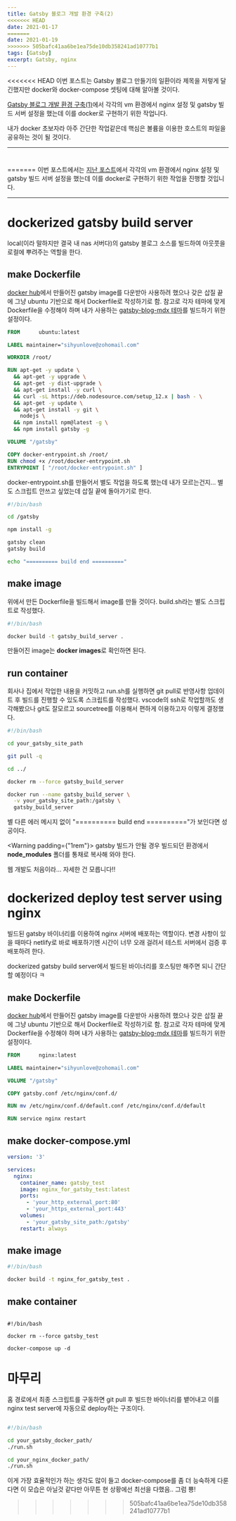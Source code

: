 ```yaml
---
title: Gatsby 블로그 개발 환경 구축(2)
<<<<<<< HEAD
date: 2021-01-17
=======
date: 2021-01-19
>>>>>>> 505bafc41aa6be1ea75de10db358241ad10777b1
tags: [Gatsby]
excerpt: Gatsby, nginx
---
```


<<<<<<< HEAD
이번 포스트는 Gatsby 블로그 만들기의 일환이라 제목을 저렇게 달긴했지만 docker와 docker-compose 셋팅에 대해 알아볼 것이다. 

[Gatsby 블로그 개발 환경 구축(1)](https://sihyunlove-wiki.netlify.app/2021/Gatsby-%EB%B8%94%EB%A1%9C%EA%B7%B8-%EB%A7%8C%EB%93%A4%EA%B8%B0-1/)에서 각각의 vm 환경에서 nginx 설정 및 gatsby 빌드 서버 설정을 했는데 이를 docker로 구현하기 위한 작업니다.

내가 docker 초보자라 아주 간단한 작업같은데 핵심은 볼륨을 이용한 호스트의 파일을 공유하는 것이 될 것이다.

---

# 
=======
이번 포스트에서는 [지난 포스트](https://sihyunlove-wiki.netlify.app/2021/Gatsby-%EB%B8%94%EB%A1%9C%EA%B7%B8-%EB%A7%8C%EB%93%A4%EA%B8%B0-1/)에서 각각의 vm 환경에서 nginx 설정 및 gatsby 빌드 서버 설정을 했는데 이를 docker로 구현하기 위한 작업을 진행할 것입니다.

---

# dockerized gatsby build server
local(이라 말하지만 결국 내 nas 서버다)의 gatsby 블로그 소스를 빌드하여 아웃풋을 로컬에 뿌려주는 역할을 한다.

## make Dockerfile
[docker hub](https://hub.docker.com/)에서 만들어진 gatsby image를 다운받아 사용하려 했으나 갖은 삽질 끝에 그냥 ubuntu 기반으로 해서 Dockerfile로 작성하기로 함.
참고로 각자 테마에 맞게 Dockerfile을 수정해야 하며 내가 사용하는 [gatsby-blog-mdx 테마](https://www.gatsbyjs.com/starters/EllisMin/gatsby-blog-mdx/)를 빌드하기 위한 설정이다.

```Dockerfile
FROM      ubuntu:latest

LABEL maintainer="sihyunlove@zohomail.com"

WORKDIR /root/

RUN apt-get -y update \
  && apt-get -y upgrade \
  && apt-get -y dist-upgrade \
  && apt-get install -y curl \
  && curl -sL https://deb.nodesource.com/setup_12.x | bash - \
  && apt-get -y update \
  && apt-get install -y git \
    nodejs \
  && npm install npm@latest -g \
  && npm install gatsby -g

VOLUME "/gatsby"

COPY docker-entrypoint.sh /root/
RUN chmod +x /root/docker-entrypoint.sh
ENTRYPOINT [ "/root/docker-entrypoint.sh" ]

```

docker-entrypoint.sh를 만들어서 별도 작업을 하도록 했는데 내가 모르는건지... 별도 스크립트 안쓰고 싶었는데 삽질 끝에 돌아가기로 한다.

```shell:title=docker-entrypoint.sh
#!/bin/bash

cd /gatsby

npm install -g

gatsby clean
gatsby build

echo "========== build end =========="

```

## make image
위에서 만든 Dockerfile을 빌드해서 image를 만들 것이다. build.sh라는 별도 스크립트로 작성했다.

```shell:title=build.sh
#!/bin/bash

docker build -t gatsby_build_server .

```

만들어진 image는 **docker images**로 확인하면 된다.

## run container
회사나 집에서 작업한 내용을 커밋하고 run.sh를 실행하면 git pull로 반영사항 업데이트 후 빌드를 진행할 수 있도록 스크립트를 작성했다.
vscode의 ssh로 작업할까도 생각해봤으나 git도 잘모르고 sourcetree를 이용해서 편하게 이용하고자 이렇게 결정했다.

```shell:title:run.sh
#!/bin/bash

cd your_gatsby_site_path

git pull -q

cd ../

docker rm --force gatsby_build_server

docker run --name gatsby_build_server \
  -v your_gatsby_site_path:/gatsby \
  gatsby_build_server


```

별 다른 에러 메시지 없이 "========== build end =========="가 보인다면 성공이다. 

<Warning padding={"1rem"}>
gatsby 빌드가 안될 경우 빌드되던 환경에서 **node_modules** 폴더를 통채로 복사해 와야 한다. 

웹 개발도 처음이라... 자세한 건 모릅니다!!

</Warning> 

# dockerized deploy test server using nginx
빌드된 gatsby 바이너리를 이용하여 nginx 서버에 배포하는 역할이다. 변경 사항이 있을 때마다 netlify로 바로 배포하기엔 시간이 너무 오래 걸려서 테스트 서버에서 검증 후 배포하려 한다.

dockerized gatsby build server에서 빌드된 바이너리를 호스팅만 해주면 되니 간단할 예정이다 ㅋ

## make Dockerfile
[docker hub](https://hub.docker.com/)에서 만들어진 gatsby image를 다운받아 사용하려 했으나 갖은 삽질 끝에 그냥 ubuntu 기반으로 해서 Dockerfile로 작성하기로 함.
참고로 각자 테마에 맞게 Dockerfile을 수정해야 하며 내가 사용하는 [gatsby-blog-mdx 테마](https://www.gatsbyjs.com/starters/EllisMin/gatsby-blog-mdx/)를 빌드하기 위한 설정이다.

```Dockerfile
FROM      nginx:latest

LABEL maintainer="sihyunlove@zohomail.com"

VOLUME "/gatsby"

COPY gatsby.conf /etc/nginx/conf.d/

RUN mv /etc/nginx/conf.d/default.conf /etc/nginx/conf.d/default

RUN service nginx restart


```

## make docker-compose.yml 

```yml:title=docker-compose.yml 
version: '3'

services:
  nginx:
    container_name: gatsby_test
    image: nginx_for_gatsby_test:latest
    ports:
      - 'your_http_external_port:80'
      - 'your_https_external_port:443'
    volumes:
      - 'your_gatsby_site_path:/gatsby'
    restart: always

```

## make image

```shell:title=build.sh
#!/bin/bash

docker build -t nginx_for_gatsby_test .

```

## make container

```shell:title run.sh

#!/bin/bash

docker rm --force gatsby_test

docker-compose up -d

```

# 마무리
홈 경로에서 최종 스크립트를 구동하면 git pull 후 빌드한 바이너리를 뱉어내고 이를 nginx test server에 자동으로 deploy하는 구조이다.

```shell:title:gatsby_build.sh

#!/bin/bash

cd your_gatsby_docker_path/
./run.sh

cd your_nginx_docker_path/
./run.sh

```

이게 가장 효율적인가 하는 생각도 많이 들고 docker-compose를 좀 더 능숙하게 다룬다면 이 모습은 아닐것 같다만 아무튼 현 상황에선 최선을 다했음.. 그럼 뿅!
>>>>>>> 505bafc41aa6be1ea75de10db358241ad10777b1
